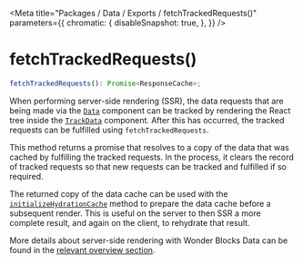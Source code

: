 
<Meta
    title="Packages / Data / Exports / fetchTrackedRequests()"
    parameters={{
        chromatic: {
            disableSnapshot: true,
        },
    }}
/>

# fetchTrackedRequests()

```ts
fetchTrackedRequests(): Promise<ResponseCache>;
```

When performing server-side rendering (SSR), the data requests that are being made via the [`Data`](/docs/data-exports-data--page) component can be tracked by rendering the React tree inside the [`TrackData`](/docs/data-exports-trackdata--page) component. After this has occurred, the tracked requests can be fulfilled using `fetchTrackedRequests`.

This method returns a promise that resolves to a copy of the data that was cached by fulfilling the tracked requests. In the process, it clears the record of tracked requests so that new requests can be tracked and fulfilled if so required.

The returned copy of the data cache can be used with the [`initializeHydrationCache`](/docs/data-exports-initializehydrationcache--page) method to prepare the data cache before a subsequent render. This is useful on the server to then SSR a more complete result, and again on the client, to rehydrate that result.

More details about server-side rendering with Wonder Blocks Data can be found in the [relevant overview section](/docs/data-server-side-rendering-and-hydration--page).
